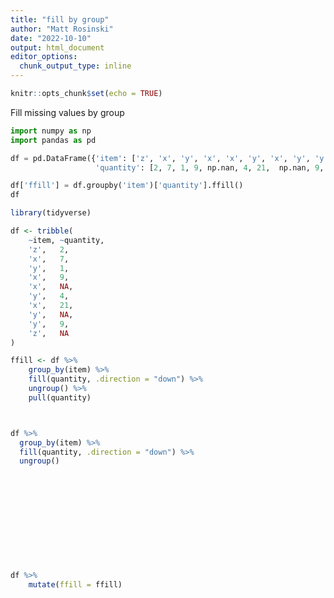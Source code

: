 ---
title: "fill by group"
author: "Matt Rosinski"
date: "2022-10-10"
output: html_document
editor_options: 
  chunk_output_type: inline
---

```{r setup, include=FALSE}
knitr::opts_chunk$set(echo = TRUE)
```

Fill missing values by group
```{python}
import numpy as np
import pandas as pd

df = pd.DataFrame({'item': ['z', 'x', 'y', 'x', 'x', 'y', 'x', 'y', 'y', 'z'],
                   'quantity': [2, 7, 1, 9, np.nan, 4, 21,  np.nan, 9,  np.nan]})

df['ffill'] = df.groupby('item')['quantity'].ffill()
df

```

```{r}
library(tidyverse)

df <- tribble(
    ~item, ~quantity,
    'z',   2,
    'x',   7,
    'y',   1,
    'x',   9,
    'x',   NA,
    'y',   4,
    'x',   21,
    'y',   NA,
    'y',   9,
    'z',   NA
)

ffill <- df %>% 
    group_by(item) %>%
    fill(quantity, .direction = "down") %>% 
    ungroup() %>% 
    pull(quantity)



df %>% 
  group_by(item) %>% 
  fill(quantity, .direction = "down") %>% 
  ungroup()












df %>% 
    mutate(ffill = ffill)
```

